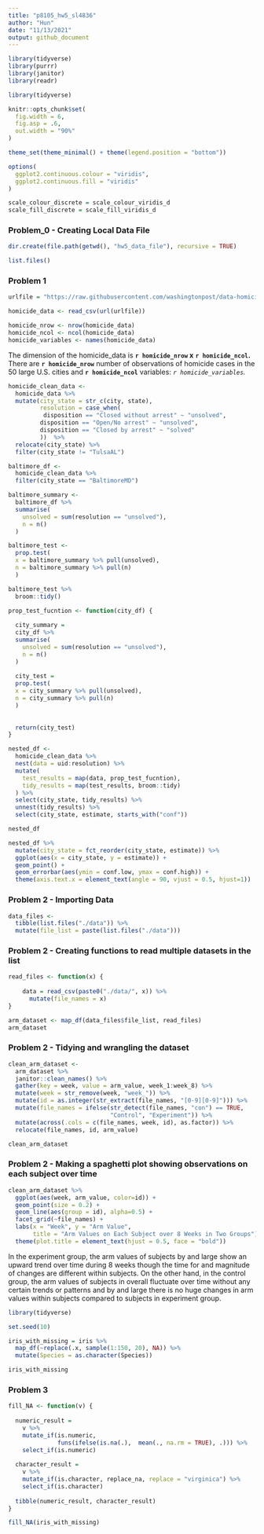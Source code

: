 ```yaml
---
title: "p8105_hw5_sl4836"
author: "Hun"
date: "11/13/2021"
output: github_document
---
```


```r
library(tidyverse)
library(purrr)
library(janitor)
library(readr)
```

```r
library(tidyverse)

knitr::opts_chunk$set(
  fig.width = 6,
  fig.asp = .6,
  out.width = "90%"
)

theme_set(theme_minimal() + theme(legend.position = "bottom"))

options(
  ggplot2.continuous.colour = "viridis",
  ggplot2.continuous.fill = "viridis"
)

scale_colour_discrete = scale_colour_viridis_d
scale_fill_discrete = scale_fill_viridis_d
```


### Problem_0 - Creating Local Data File
```r
dir.create(file.path(getwd(), "hw5_data_file"), recursive = TRUE)

list.files()
```


### Problem 1
```r
urlfile = "https://raw.githubusercontent.com/washingtonpost/data-homicides/master/homicide-data.csv"

homicide_data <- read_csv(url(urlfile))
```


```r
homicide_nrow <- nrow(homicide_data)
homicide_ncol <- ncol(homicide_data)
homicide_variables <- names(homicide_data)

```

The dimension of the homicide_data is **`r homicide_nrow` x**  **`r homicide_ncol`.** There are **`r homicide_nrow`** number of observations of homicide cases in the 50 large U.S. cities and **`r homicide_ncol`**  variables: *`r homicide_variables`.*



```r
homicide_clean_data <-
  homicide_data %>%
  mutate(city_state = str_c(city, state),
         resolution = case_when(
          disposition == "Closed without arrest" ~ "unsolved",
         disposition == "Open/No arrest" ~ "unsolved",
         disposition == "Closed by arrest" ~ "solved"
         ))  %>%
  relocate(city_state) %>%
  filter(city_state != "TulsaAL")


```


```r
baltimore_df <-  
  homicide_clean_data %>%
  filter(city_state == "BaltimoreMD")

baltimore_summary <-
  baltimore_df %>% 
  summarise(
    unsolved = sum(resolution == "unsolved"),
    n = n()
  )

baltimore_test <-
  prop.test(
  x = baltimore_summary %>% pull(unsolved),
  n = baltimore_summary %>% pull(n)
  )

baltimore_test %>% 
  broom::tidy()
```
```r
prop_test_fucntion <- function(city_df) {
  
  city_summary =
  city_df %>% 
  summarise(
    unsolved = sum(resolution == "unsolved"),
    n = n()
  )
  
  city_test =
  prop.test(
  x = city_summary %>% pull(unsolved),
  n = city_summary %>% pull(n)
  )
  
  
  return(city_test)
}


```


```r
nested_df <-
  homicide_clean_data %>% 
  nest(data = uid:resolution) %>%
  mutate(
    test_results = map(data, prop_test_fucntion),
    tidy_results = map(test_results, broom::tidy)
  ) %>%
  select(city_state, tidy_results) %>%
  unnest(tidy_results) %>%
  select(city_state, estimate, starts_with("conf"))
```

```r
nested_df
```



```r
nested_df %>% 
  mutate(city_state = fct_reorder(city_state, estimate)) %>%
  ggplot(aes(x = city_state, y = estimate)) +
  geom_point() +
  geom_errorbar(aes(ymin = conf.low, ymax = conf.high)) +
  theme(axis.text.x = element_text(angle = 90, vjust = 0.5, hjust=1))
```


### Problem 2 - Importing Data
```r
data_files <- 
  tibble(list.files("./data")) %>%
  mutate(file_list = paste(list.files("./data")))

```

### Problem 2 - Creating functions to read multiple datasets in the list
```r
read_files <- function(x) {
  
    data = read_csv(paste0("./data/", x)) %>%
      mutate(file_names = x)
}

arm_dataset <- map_df(data_files$file_list, read_files) 
arm_dataset
```

### Problem 2 - Tidying and wrangling the dataset
```r
clean_arm_dataset <-
  arm_dataset %>%
  janitor::clean_names() %>%
  gather(key = week, value = arm_value, week_1:week_8) %>%
  mutate(week = str_remove(week, "week_")) %>%
  mutate(id = as.integer(str_extract(file_names, "[0-9][0-9]"))) %>%
  mutate(file_names = ifelse(str_detect(file_names, "con") == TRUE,
                             "Control", "Experiment")) %>%
  mutate(across(.cols = c(file_names, week, id), as.factor)) %>%
  relocate(file_names, id, arm_value)

clean_arm_dataset
```

### Problem 2 - Making a spaghetti plot showing observations on each subject over time
```r
clean_arm_dataset %>%
  ggplot(aes(week, arm_value, color=id)) + 
  geom_point(size = 0.2) + 
  geom_line(aes(group = id), alpha=0.5) +
  facet_grid(~file_names) +
  labs(x = "Week", y = "Arm Value", 
       title = "Arm Values on Each Subject over 8 Weeks in Two Groups")+
  theme(plot.title = element_text(hjust = 0.5, face = "bold"))
```

In the experiment group, the arm values of subjects by and large show an upward trend over time during 8 weeks though the time for and magnitude of changes are different within subjects. On the other hand, in the control group, the arm values of subjects in overall fluctuate over time without any certain trends or patterns and by and large there is no huge changes in arm values within subjects compared to subjects in experiment group.

```r
library(tidyverse)

set.seed(10)

iris_with_missing = iris %>% 
  map_df(~replace(.x, sample(1:150, 20), NA)) %>%
  mutate(Species = as.character(Species))

iris_with_missing
```

### Problem 3
```r
fill_NA <- function(v) {
  
  numeric_result = 
    v %>%  
    mutate_if(is.numeric, 
              funs(ifelse(is.na(.),  mean(., na.rm = TRUE), .))) %>%
    select_if(is.numeric)
                    
  character_result = 
    v %>% 
    mutate_if(is.character, replace_na, replace = "virginica") %>% 
    select_if(is.character)
  
  tibble(numeric_result, character_result)
}

fill_NA(iris_with_missing)
```







